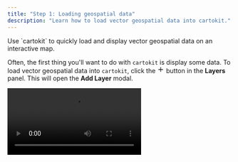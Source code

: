 ```yaml
---
title: "Step 1: Loading geospatial data"
description: "Learn how to load vector geospatial data into cartokit."
---
```




<Topline>
  Use `cartokit` to quickly load and display vector geospatial data on an
  interactive map.
</Topline>

Often, the first thing you'll want to do with `cartokit` is display some data. To load vector geospatial data into `cartokit`, click the <svg width="16" height="16" viewBox="0 0 24 24" fill="none" stroke="currentColor" stroke-width="2" stroke-linecap="round" stroke-linejoin="round" class="!inline"><line x1="12" y1="5" x2="12" y2="19" /><line x1="5" y1="12" x2="19" y2="12"/></svg> button in the **Layers** panel. This will open the **Add Layer** modal.

<Video src="/open-add-layer-modal.mp4" />

`cartokit` allows you to load geospatial data from either an API endpoint or a file on disk. For this example, we'll load a GeoJSON file of US counties pre-joined with unemployment data from `cartokit`'s public data catalog. Enter the following url into the **Endpoint** field:

```
https://storage.googleapis.com/cartokit-datasets/us-counties-unemployment.json
```

<Aside>
  cartokit currently only supports loading [GeoJSON](https://geojson.org/)
  datasets. If you have data in another format, you'll need to convert it to
  GeoJSON before loading it into cartokit. We recommend using
  [MapShaper](https://mapshaper.org/) or
  [`ogr2ogr`](https://gdal.org/programs/ogr2ogr.html) for this purpose. Support
  for additional formats is planned for future releases.
</Aside>

Next, give the layer a display name, such as "Unemployment Rate", in the **Display Name** field. Finally, click the **Add** button to add the layer to the map.

<Video src="/add-layer.mp4" />

That's it, we've successfully loaded our data into `cartokit`! But something else has also happened. If you click the **Open Editor** button, you'll see that `cartokit` has generated a Mapbox GL JS program for you.

<Video src="/open-editor.mp4" />

This program, when executed, will reproduce the map on screen exactly. We'll see that in action in a bit; first, let's visualize our data.
